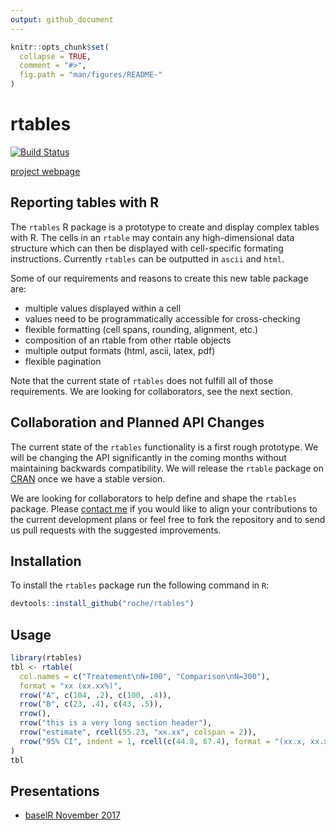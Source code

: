 ```yaml
---
output: github_document
---
```


<!-- README.md is generated from README.Rmd. Please edit that file -->

```r
knitr::opts_chunk$set(
  collapse = TRUE,
  comment = "#>",
  fig.path = "man/figures/README-"
)
```

# rtables

[![Build Status](https://travis-ci.org/Roche/rtables.svg?branch=master)](https://travis-ci.org/Roche/rtables/)


[project webpage](https://roche.github.io/rtables/)

## Reporting tables with R

The `rtables` R package is a prototype to create and display complex tables with
R. The cells in an `rtable` may contain any high-dimensional data structure
which can then be displayed with cell-specific formating instructions. Currently
`rtables` can be outputted in `ascii` and `html`.

Some of our requirements and reasons to create this new table package are:

* multiple values displayed within a cell
* values need to be programmatically accessible for cross-checking
* flexible formatting (cell spans, rounding, alignment, etc.)
* composition of an rtable from other rtable objects
* multiple output formats (html, ascii, latex, pdf)
* flexible pagination

Note that the current state of `rtables` does not fulfill all of those
requirements. We are looking for collaborators, see the next section.

## Collaboration and Planned API Changes

The current state of the `rtables` functionality is a first rough prototype. We
will be changing the API significantly in the coming months without maintaining
backwards compatibility. We will release the `rtable` package on
[CRAN](https://cran.r-project.org/) once we have a stable version.

We are looking for collaborators to help define and shape the `rtables` package.
Please [contact me](mailto:adrian.waddell@roche.com) if you would like to align
your contributions to the current development plans or feel free to fork the
repository and to send us pull requests with the suggested improvements.


## Installation

To install the `rtables` package run the following command in `R`:

```r
devtools::install_github("roche/rtables")
```

## Usage

```r
library(rtables)
tbl <- rtable(
  col.names = c("Treatement\nN=100", "Comparison\nN=300"),
  format = "xx (xx.xx%)",
  rrow("A", c(104, .2), c(100, .4)),
  rrow("B", c(23, .4), c(43, .5)),
  rrow(),
  rrow("this is a very long section header"),
  rrow("estimate", rcell(55.23, "xx.xx", colspan = 2)),
  rrow("95% CI", indent = 1, rcell(c(44.8, 67.4), format = "(xx.x, xx.x)", colspan = 2))
)
tbl
```

## Presentations

* [baselR November 2017](https://docs.google.com/presentation/d/1V28AVo9aVNfw2FTuRgQyM4BJKalVQMFD8lKUD2KlzKI/edit?usp=sharing)
